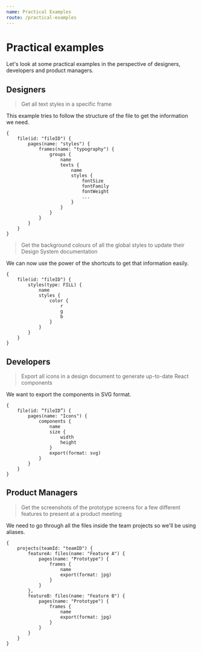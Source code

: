 ```yaml
---
name: Practical Examples
route: /practical-examples
---
```


# Practical examples

Let's look at some practical examples in the perspective of designers, developers and product managers.

## Designers

> Get all text styles in a specific frame

This example tries to follow the structure of the file to get the information we need.

```gql
{
    file(id: "fileID") {
        pages(name: "styles") {
            frames(name: "typography") {
                groups {
                    name
                    texts {
                        name
                        styles {
                            fontSize
                            fontFamily
                            fontWeight
                            ...
                        }
                    }
                }
            }
        }
    }
}
```

> Get the background colours of all the global styles to update their Design System documentation

We can now use the power of the shortcuts to get that information easily.

```gql
{
    file(id: "fileID") {
        styles(type: FILL) {
            name
            styles {
                color {
                    r
                    g
                    b
                }
            }
        }
    }
}
```

## Developers

> Export all icons in a design document to generate up-to-date React components

We want to export the components in SVG format.

```gql
{
    file(id: “fileID”) {
        pages(name: "Icons") {
            components {
                name
                size {
                    width
                    height
                }
                export(format: svg)
            }
        }
    }
}
```

## Product Managers

> Get the screenshots of the prototype screens for a few different features to present at a product meeting

We need to go through all the files inside the team projects so we'll be using aliases. 

```gql
{
    projects(teamId: "teamID") {
        featureA: files(name: "Feature A") {
            pages(name: "Prototype") {
                frames {
                    name
                    export(format: jpg)
                }
            }
        },
        featureB: files(name: "Feature B") {
            pages(name: "Prototype") {
                frames {
                    name
                    export(format: jpg)
                }
            }
        }
    }
}
```
